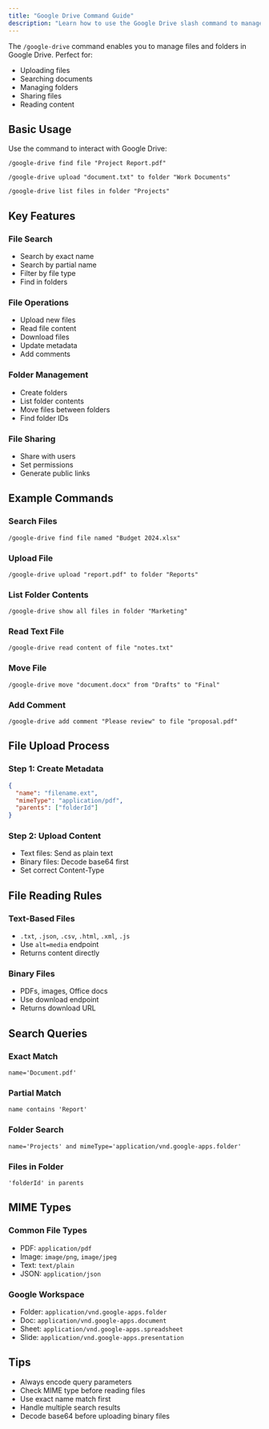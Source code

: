 ```yaml
---
title: "Google Drive Command Guide"
description: "Learn how to use the Google Drive slash command to manage files and folders"
---
```


The `/google-drive` command enables you to manage files and folders in Google Drive. Perfect for:

- Uploading files
- Searching documents
- Managing folders
- Sharing files
- Reading content

## Basic Usage

Use the command to interact with Google Drive:

```
/google-drive find file "Project Report.pdf"
```

```
/google-drive upload "document.txt" to folder "Work Documents"
```

```
/google-drive list files in folder "Projects"
```

## Key Features

### File Search
- Search by exact name
- Search by partial name
- Filter by file type
- Find in folders

### File Operations
- Upload new files
- Read file content
- Download files
- Update metadata
- Add comments

### Folder Management
- Create folders
- List folder contents
- Move files between folders
- Find folder IDs

### File Sharing
- Share with users
- Set permissions
- Generate public links

## Example Commands

### Search Files
```
/google-drive find file named "Budget 2024.xlsx"
```

### Upload File
```
/google-drive upload "report.pdf" to folder "Reports"
```

### List Folder Contents
```
/google-drive show all files in folder "Marketing"
```

### Read Text File
```
/google-drive read content of file "notes.txt"
```

### Move File
```
/google-drive move "document.docx" from "Drafts" to "Final"
```

### Add Comment
```
/google-drive add comment "Please review" to file "proposal.pdf"
```

## File Upload Process

### Step 1: Create Metadata
```json
{
  "name": "filename.ext",
  "mimeType": "application/pdf",
  "parents": ["folderId"]
}
```

### Step 2: Upload Content
- Text files: Send as plain text
- Binary files: Decode base64 first
- Set correct Content-Type

## File Reading Rules

### Text-Based Files
- `.txt`, `.json`, `.csv`, `.html`, `.xml`, `.js`
- Use `alt=media` endpoint
- Returns content directly

### Binary Files
- PDFs, images, Office docs
- Use download endpoint
- Returns download URL

## Search Queries

### Exact Match
```
name='Document.pdf'
```

### Partial Match
```
name contains 'Report'
```

### Folder Search
```
name='Projects' and mimeType='application/vnd.google-apps.folder'
```

### Files in Folder
```
'folderId' in parents
```

## MIME Types

### Common File Types
- PDF: `application/pdf`
- Image: `image/png`, `image/jpeg`
- Text: `text/plain`
- JSON: `application/json`

### Google Workspace
- Folder: `application/vnd.google-apps.folder`
- Doc: `application/vnd.google-apps.document`
- Sheet: `application/vnd.google-apps.spreadsheet`
- Slide: `application/vnd.google-apps.presentation`

## Tips
- Always encode query parameters
- Check MIME type before reading files
- Use exact name match first
- Handle multiple search results
- Decode base64 before uploading binary files 